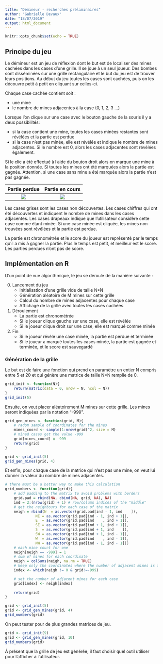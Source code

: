 ```yaml
---
title: "Démineur - recherches préliminaires"
author: "Gabrielle Devaux"
date: "18/07/2019"
output: html_document
---
```


```r
knitr::opts_chunk$set(echo = TRUE)
```

## Principe du jeu

Le démineur est un jeu de réflexion dont le but est de localiser des mines cachées dans les cases d'une grille. 
Il se joue à un seul joueur.
Des bombes sont disséminées sur une grille rectangulaire et le but du jeu est de trouver leurs positions. 
Au début du jeu toutes les cases sont cachées, puis on les découvre petit à petit en cliquant sur celles-ci. 

Chaque case cachée contient soit :

- une mine
- le nombre de mines adjacentes à la case (0, 1, 2, 3 ...)

Lorsque l'on clique sur une case avec le bouton gauche de la souris il y a deux possibilités:

- si la case contient une mine, toutes les cases minées restantes sont révélées et la partie est perdue
- si la case n'est pas minée, elle est révélée et indique le nombre de mines adjacentes. Si le nombre est 0, alors les cases adjacentes sont révélées également.

Si le clic a été effectué à l'aide du bouton droit alors on marque une mine à la position donnée. 
Si toutes les mines ont été marquées alors la partie est gagnée. 
Attention, si une case sans mine a été marquée alors la partie n'est pas gagnée.

Partie perdue              |  Partie en cours
:-------------------------:|:-------------------------:
![](images/demineur2.png)  |  ![](images/demineur3.png)


Les cases grises sont les cases non découvertes.
Les cases chiffres qui ont été découvertes et indiquent le nombre de mines dans les cases adjacentes.
Les cases drapeaux indique que l'utilisateur considère cette case comme étant minée.
Si une case minée est cliquée, les mines non trouvées sont révélées et la partie est perdue.

La partie est chronométrée et le score du joueur est représenté par le temps qu'il a mis à gagner la partie. Plus le temps est petit, et meilleur est le score. 
Les parties perdues n'ont pas de score.


## Implémentation en R

D'un point de vue algorithmique, le jeu se déroule de la manière suivante : 

0. Lancement du jeu
    + Initialisation d'une grille vide de taille N*N
    + Génération aléatoire de M mines sur cette grille
    + Calcul du nombre de mines adjacentes pour chaque case
    + Affichage de la grille avec toutes les cases cachées.
1. Déroulement
    + La partie est chronométrée
    + Si le joueur clique gauche sur une case, elle est révélée
    + Si le joueur clique droit sur une case, elle est marqué comme minée
2. Fin
    + Si le joueur révèle une case minée, la partie est perdue et terminée
    + Si le joueur a marqué toutes les cases minée, la partie est gagnée et terminée, et le score est sauvegardé



### Génération de la grille 

Le but est de faire une fonction qui prend en paramètre un entier N compris entre 5 et 20 et qui génère une matrice de taille N*N remplie de 0.

```r
grid_init <- function(N){
    return(matrix(data = 0, nrow = N, ncol = N))
}
grid_init(5)
```

Ensuite, on veut placer aléatoirement M mines sur cette grille. Les mines seront indiquées par la notation "-999".

```r

grid_gen_mines <- function(grid, M){
    # radom sample of coordinates for the mines
    mines_coord <- sample(1:nrow(grid)^2, size = M)
    # mined cases get the value -999
    grid[mines_coord] = -999
    return(grid)
}

grid <- grid_init(5)
grid_gen_mines(grid, 4)

```

Et enfin, pour chaque case de la matrice qui n'est pas une mine, on veut lui donner la valeur du nombre de mines adjacentes.

```r
# there must be a better way to make this calculation
grid_numbers <- function(grid){
    # add padding to the matrix to avoid problems with borders
    grid.pad = rbind(NA, cbind(NA, grid, NA), NA)
    ind = 2:(nrow(grid) + 1) # row/column indices of the "middle"
    # get the neighbours for each case of the matrix
    neigh = rbind(N  = as.vector(grid.pad[ind - 1, ind    ]),
              NE = as.vector(grid.pad[ind - 1, ind + 1]),
              E  = as.vector(grid.pad[ind    , ind + 1]),
              SE = as.vector(grid.pad[ind + 1, ind + 1]),
              S  = as.vector(grid.pad[ind + 1, ind    ]),
              SW = as.vector(grid.pad[ind + 1, ind - 1]),
              W  = as.vector(grid.pad[ind    , ind - 1]),
              NW = as.vector(grid.pad[ind - 1, ind - 1]))
    # each mine count for one
    neigh[neigh == -999] = 1
    # sum of mines for each coordinate
    neigh = colSums(neigh, na.rm = TRUE)
    # keep only the coordinates where the number of adjacent mines is > 0 and the case is not a mine 
    index <- which(neigh != 0 & grid!=-999)

    # set the number of adjacent mines for each case
    grid[index] <- neigh[index]
    
    return(grid)
}

grid <- grid_init(5)
grid <- grid_gen_mines(grid, 4)
grid_numbers(grid)

```

On peut tester pour de plus grandes matrices de jeu.
```r
grid <- grid_init(9)
grid <- grid_gen_mines(grid, 10)
grid_numbers(grid)
```


À présent que la grille de jeu est générée, il faut choisir quel outil utiliser pour l'afficher à l'utilisateur. 


